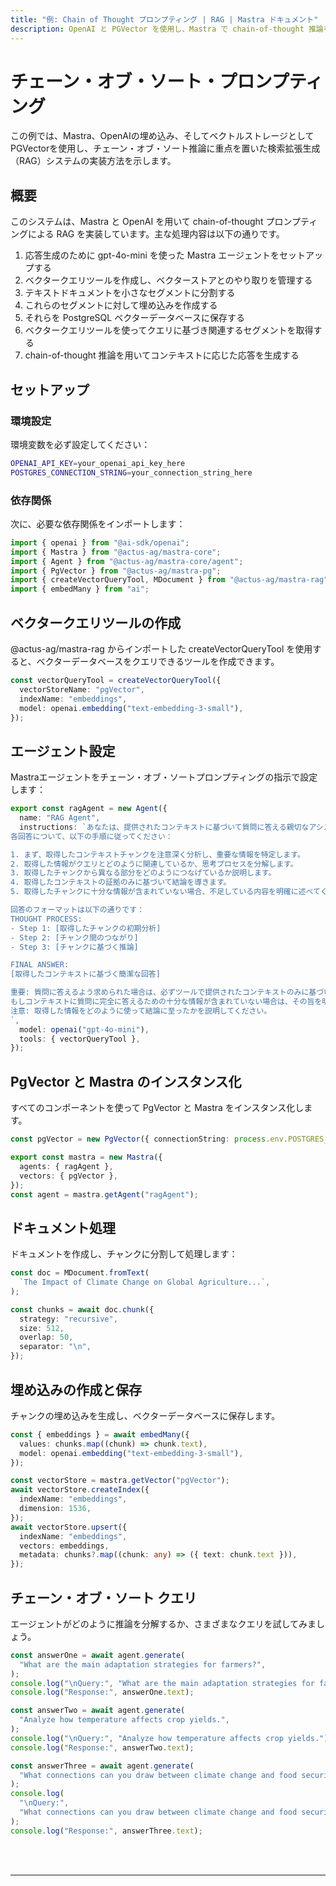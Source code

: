 ```yaml
---
title: "例: Chain of Thought プロンプティング | RAG | Mastra ドキュメント"
description: OpenAI と PGVector を使用し、Mastra で chain-of-thought 推論を用いた RAG システムの実装例。
---
```



# チェーン・オブ・ソート・プロンプティング

この例では、Mastra、OpenAIの埋め込み、そしてベクトルストレージとしてPGVectorを使用し、チェーン・オブ・ソート推論に重点を置いた検索拡張生成（RAG）システムの実装方法を示します。

## 概要

このシステムは、Mastra と OpenAI を用いて chain-of-thought プロンプティングによる RAG を実装しています。主な処理内容は以下の通りです。

1. 応答生成のために gpt-4o-mini を使った Mastra エージェントをセットアップする
2. ベクタークエリツールを作成し、ベクターストアとのやり取りを管理する
3. テキストドキュメントを小さなセグメントに分割する
4. これらのセグメントに対して埋め込みを作成する
5. それらを PostgreSQL ベクターデータベースに保存する
6. ベクタークエリツールを使ってクエリに基づき関連するセグメントを取得する
7. chain-of-thought 推論を用いてコンテキストに応じた応答を生成する

## セットアップ

### 環境設定

環境変数を必ず設定してください：

```bash filename=".env"
OPENAI_API_KEY=your_openai_api_key_here
POSTGRES_CONNECTION_STRING=your_connection_string_here
```

### 依存関係

次に、必要な依存関係をインポートします：

```typescript copy showLineNumbers filename="index.ts"
import { openai } from "@ai-sdk/openai";
import { Mastra } from "@actus-ag/mastra-core";
import { Agent } from "@actus-ag/mastra-core/agent";
import { PgVector } from "@actus-ag/mastra-pg";
import { createVectorQueryTool, MDocument } from "@actus-ag/mastra-rag";
import { embedMany } from "ai";
```

## ベクタークエリツールの作成

@actus-ag/mastra-rag からインポートした createVectorQueryTool を使用すると、ベクターデータベースをクエリできるツールを作成できます。

```typescript copy showLineNumbers{8} filename="index.ts"
const vectorQueryTool = createVectorQueryTool({
  vectorStoreName: "pgVector",
  indexName: "embeddings",
  model: openai.embedding("text-embedding-3-small"),
});
```

## エージェント設定

Mastraエージェントをチェーン・オブ・ソートプロンプティングの指示で設定します：

```typescript copy showLineNumbers{14} filename="index.ts"
export const ragAgent = new Agent({
  name: "RAG Agent",
  instructions: `あなたは、提供されたコンテキストに基づいて質問に答える親切なアシスタントです。
各回答について、以下の手順に従ってください：

1. まず、取得したコンテキストチャンクを注意深く分析し、重要な情報を特定します。
2. 取得した情報がクエリとどのように関連しているか、思考プロセスを分解します。
3. 取得したチャンクから異なる部分をどのようにつなげているか説明します。
4. 取得したコンテキストの証拠のみに基づいて結論を導きます。
5. 取得したチャンクに十分な情報が含まれていない場合、不足している内容を明確に述べてください。

回答のフォーマットは以下の通りです：
THOUGHT PROCESS:
- Step 1: [取得したチャンクの初期分析]
- Step 2: [チャンク間のつながり]
- Step 3: [チャンクに基づく推論]

FINAL ANSWER:
[取得したコンテキストに基づく簡潔な回答]

重要: 質問に答えるよう求められた場合は、必ずツールで提供されたコンテキストのみに基づいて回答してください。
もしコンテキストに質問に完全に答えるための十分な情報が含まれていない場合は、その旨を明確に述べてください。
注意: 取得した情報をどのように使って結論に至ったかを説明してください。
`,
  model: openai("gpt-4o-mini"),
  tools: { vectorQueryTool },
});
```

## PgVector と Mastra のインスタンス化

すべてのコンポーネントを使って PgVector と Mastra をインスタンス化します。

```typescript copy showLineNumbers{36} filename="index.ts"
const pgVector = new PgVector({ connectionString: process.env.POSTGRES_CONNECTION_STRING! });

export const mastra = new Mastra({
  agents: { ragAgent },
  vectors: { pgVector },
});
const agent = mastra.getAgent("ragAgent");
```

## ドキュメント処理

ドキュメントを作成し、チャンクに分割して処理します：

```typescript copy showLineNumbers{44} filename="index.ts"
const doc = MDocument.fromText(
  `The Impact of Climate Change on Global Agriculture...`,
);

const chunks = await doc.chunk({
  strategy: "recursive",
  size: 512,
  overlap: 50,
  separator: "\n",
});
```

## 埋め込みの作成と保存

チャンクの埋め込みを生成し、ベクターデータベースに保存します。

```typescript copy showLineNumbers{55} filename="index.ts"
const { embeddings } = await embedMany({
  values: chunks.map((chunk) => chunk.text),
  model: openai.embedding("text-embedding-3-small"),
});

const vectorStore = mastra.getVector("pgVector");
await vectorStore.createIndex({
  indexName: "embeddings",
  dimension: 1536,
});
await vectorStore.upsert({
  indexName: "embeddings",
  vectors: embeddings,
  metadata: chunks?.map((chunk: any) => ({ text: chunk.text })),
});
```

## チェーン・オブ・ソート クエリ

エージェントがどのように推論を分解するか、さまざまなクエリを試してみましょう。

```typescript copy showLineNumbers{83} filename="index.ts"
const answerOne = await agent.generate(
  "What are the main adaptation strategies for farmers?",
);
console.log("\nQuery:", "What are the main adaptation strategies for farmers?");
console.log("Response:", answerOne.text);

const answerTwo = await agent.generate(
  "Analyze how temperature affects crop yields.",
);
console.log("\nQuery:", "Analyze how temperature affects crop yields.");
console.log("Response:", answerTwo.text);

const answerThree = await agent.generate(
  "What connections can you draw between climate change and food security?",
);
console.log(
  "\nQuery:",
  "What connections can you draw between climate change and food security?",
);
console.log("Response:", answerThree.text);
```

<br />
<br />
<hr className="dark:border-[#404040] border-gray-300" />
<br />
<br />
<GithubLink
  link={
    "https://github.com/mastra-ai/mastra/blob/main/examples/basics/rag/cot-rag"
  }
/>
